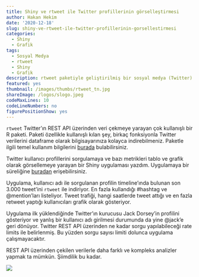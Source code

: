 ```yaml
---
title: Shiny ve rtweet ile Twitter profillerinin görselleştirmesi
author: Hakan Hekim
date: '2020-12-18'
slug: shiny-ve-rtweet-ile-twitter-profillerinin-gorsellestirmesi
categories:
  - Shiny
  - Grafik
tags:
  - Sosyal Medya
  - rtweet
  - Shiny
  - Grafik
description: rtweet paketiyle geliştirilmiş bir sosyal medya (Twitter) analiz uygulaması.
featured: yes
thumbnail: /images/thumbs/rtweet_tn.jpg
shareImage: /logos/slogo.jpeg
codeMaxLines: 10
codeLineNumbers: no
figurePositionShow: yes
---
```


`rtweet` Twitter'ın REST API üzerinden veri çekmeye yarayan çok kullanışlı bir R paketi. Paketi özellikle kullanışlı kılan şey, birkaç fonksiyonla Twitter verilerini dataframe olarak bilgisayarınıza kolayca indirebilmeniz. Paketle ilgili temel kullanım bilgilerini [burada](https://docs.ropensci.org/rtweet/) bulabilirsiniz.

Twitter kullanıcı profillerini sorgulamaya ve bazı metrikleri tablo ve grafik olarak görsellemeye yarayan bir Shiny uygulaması yazdım. Uygulamaya bir süreliğine [buradan](https://hhekim.shinyapps.io/twprofile/) erişebilirsiniz.

Uygulama, kullanıcı adı ile sorgulanan profilin timeline'ında bulunan son 3.000 tweet'ini `rtweet` ile indiriyor. En fazla kullandığı #hashtag ve @mention'ları listeliyor. Tweet trafiği, hangi saatlerde tweet attığı ve en fazla retweet yaptığı kullanıcıları grafik olarak gösteriyor.

Uygulama ilk yüklendiğinde Twitter'ın kurucusu Jack Dorsey'in profilini gösteriyor ve yanlış bir kullanıcı adı girilmesi durumunda da yine @jack'e geri dönüyor. Twitter REST API üzerinden ne kadar sorgu yapılabileceği rate limits ile belirlenmiş. Bu yüzden sorgu sayısı limiti dolunca uygulama çalışmayacaktır.

REST API üzerinden çekilen verilerle daha farklı ve kompleks analizler yapmak ta mümkün. Şiimdilik bu kadar.

![](/post/2020-12-18-shiny-ve-rtweet-ile-twitter-profillerinin-gorsellestirmesi/tw_profileapp.png)

